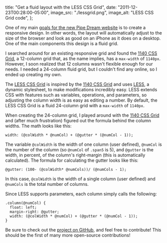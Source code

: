   title: "Get a fluid layout with the LESS CSS Grid",
  date: "2011-12-23T00:28:00-05:00",
  image_src: "./lessgrid.png",
  image_alt: "LESS CSS Grid code",
};

One of my main [goals for the new Pipe Dream website](https://danoc.me/blog/plans-for-bupipedream/) is to create a responsive design. In other words, the layout will automatically adjust to the size of the browser and look as good on an iPhone as it does on a desktop. One of the main components this design is a fluid grid.

I searched around for an existing responsive grid and found the [1140 CSS Grid](http://cssgrid.net/), a 12-column grid that, as the name implies, has a `max-width` of `1140px`. However, I soon realized that 12 columns wasn't flexible enough for our needs. I needed a 24-column fluid grid, but I couldn't find any online, so I ended up creating my own.

The [LESS CSS Grid](https://github.com/danoc/LESS-CSS-Grid) is inspired by the [1140 CSS Grid](http://cssgrid.net/) and uses [LESS](http://lesscss.org/), a dynamic stylesheet, to make modifications incredibly easy. LESS extends CSS with features such as variables, operations, and parameters, so adjusting the column width is as easy as editing a number. By default, the LESS CSS Grid is a fluid 24-column grid with a `max-width` of `1140px`.

When creating the 24-column grid, I played around with the [1140 CSS Grid](http://cssgrid.net/) and (after much frustration) figured out the formula behind the column widths. The math looks like this:

```less
width: (@colWidth * @numCol) + (@gutter * (@numCol - 1));
```

The variable `@colWidth` is the width of one column (user defined), `@numCol` is the number of the column (so `@numCol` of `.span5` is 5), and `@gutter` is the width, in percent, of the column's right-margin (this is automatically calculated). The formula for calculating the gutter looks like this:

```less
@gutter: (100- (@colWidth* @numCols))/ (@numCols - 1);
```

In this case, `@colWidth` is the width of a single column (user defined) and `@numCols` is the total number of columns.

Since LESS supports parameters, each column simply calls the following:

```less
.column(@numCol) {
  float: left;
  margin-right: @gutter;
  width: (@colWidth * @numCol) + (@gutter * (@numCol - 1));
}
```

Be sure to check out the [project on GitHub](https://github.com/danoc/LESS-CSS-Grid), and feel free to contribute! This should be the first of many more open-source contributions!
